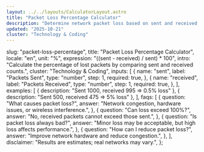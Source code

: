 ```yaml
---
layout: ../../layouts/CalculatorLayout.astro
title: "Packet Loss Percentage Calculator"
description: "Determine network packet loss based on sent and received counts."
updated: "2025-10-21"
cluster: "Technology & Coding"
---
```



  slug: "packet-loss-percentage",
  title: "Packet Loss Percentage Calculator",
  locale: "en",
  unit: "%",
  expression: "((sent - received) / sent) * 100",
  intro:
    "Calculate the percentage of lost packets by comparing sent and received counts.",
  cluster: "Technology & Coding",
  inputs: [
    {
      name: "sent",
      label: "Packets Sent",
      type: "number",
      step: 1,
      required: true,
    },
    {
      name: "received",
      label: "Packets Received",
      type: "number",
      step: 1,
      required: true,
    },
  ],
  examples: [
    { description: "Sent 1000, received 995 ⇒ 0.5% loss" },
    { description: "Sent 500, received 475 ⇒ 5% loss" },
  ],
  faqs: [
    {
      question: "What causes packet loss?",
      answer: "Network congestion, hardware issues, or wireless interference.",
    },
    {
      question: "Can loss exceed 100%?",
      answer: "No, received packets cannot exceed those sent.",
    },
    {
      question: "Is packet loss always bad?",
      answer: "Minor loss may be acceptable, but high loss affects performance.",
    },
    {
      question: "How can I reduce packet loss?",
      answer: "Improve network hardware and reduce congestion.",
    },
  ],
  disclaimer:
    "Results are estimates; real networks may vary.",
};

<Calculator schema={schema} />
